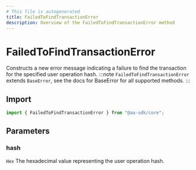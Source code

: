 ```yaml
---
# This file is autogenerated
title: FailedToFindTransactionError
description: Overview of the FailedToFindTransactionError method
---
```


# FailedToFindTransactionError

Constructs a new error message indicating a failure to find the transaction for the specified user operation hash.
:::note
`FailedToFindTransactionError` extends `BaseError`, see the docs for BaseError for all supported methods.
:::

## Import

```ts
import { FailedToFindTransactionError } from "@aa-sdk/core";
```

## Parameters

### hash

`Hex`
The hexadecimal value representing the user operation hash.
